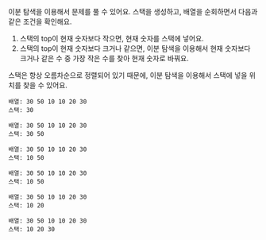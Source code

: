 이분 탐색을 이용해서 문제를 풀 수 있어요.
스택을 생성하고, 배열을 순회하면서 다음과 같은 조건을 확인해요.

1. 스택의 top이 현재 숫자보다 작으면, 현재 숫자를 스택에 넣어요.
2. 스택의 top이 현재 숫자보다 크거나 같으면, 이분 탐색을 이용해서 현재 숫자보다 크거나 같은 수 중 가장 작은 수를 찾아 현재 숫자로 바꿔요.

스택은 항상 오름차순으로 정렬되어 있기 때문에, 이분 탐색을 이용해서 스택에 넣을 위치를 찾을 수 있어요.

```
배열: 30 50 10 10 20 30
스택: 30
```

```
배열: 30 50 10 10 20 30
스택: 30 50
```

```
배열: 30 50 10 10 20 30
스택: 10 50
```

```
배열: 30 50 10 10 20 30
스택: 10 50
```

```
배열: 30 50 10 10 20 30
스택: 10 20
```

```
배열: 30 50 10 10 20 30
스택: 10 20 30
```
